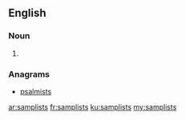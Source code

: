 ==English==

===Noun===
{{head|en|noun plural form}}

# {{plural of|samplist|lang=en}}

===Anagrams===
* [[psalmists#English|psalmists]]

[[ar:samplists]]
[[fr:samplists]]
[[ku:samplists]]
[[my:samplists]]